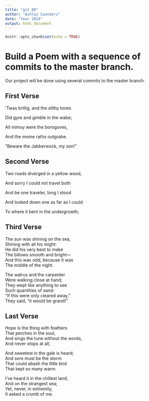 ```yaml
---
title: "git_00"
author: "Ashley Saunders"
date: "Year 2024"
output: html_document
---
```


```r
knitr::opts_chunk$set(echo = TRUE)
```
# Build a Poem with a sequence of commits to the master branch.
Our project will be done using several commits to the master branch.
<!-- Do not modify or change any text in "!--" bracketed areas such as this --- these are instructions to
you, if you change any of this the git program will notice it and compromise your git merging strategy !-->

## First Verse 
<!--Put the first five lines of a poem by Lewis Carrol in this section!-->

'Twas brillig, and the slithy toves

Did gyre and gimble in the wabe;

All mimsy were the borogoves,

And the mome raths outgrabe.

"Beware the Jabberwock, my son!"

## Second Verse
<!--Put the first five lines of a poem by Robert Frost here!-->

Two roads diverged in a yellow wood,

And sorry I could not travel both

And be one traveler, long I stood

And looked down one as far as I could

To where it bent in the undergrowth;

## Third Verse
<!--Put the first two verses of The Walrus and the Carpenter here!-->
The sun was shining on the sea,   
Shining with all his might:   
He did his very best to make   
The billows smooth and bright—   
And this was odd, because it was   
The middle of the night.   
   
The walrus and the carpenter   
Were walking close at hand;    
They wept like anything to see    
Such quantities of sand:   
“If this were only cleared away,”   
They said, “it would be grand!”   

## Last Verse
<!--Put a short poem of your choice 8-20 lines,here!-->

Hope is the thing with feathers    
That perches in the soul,    
And sings the tune without the words,    
And never stops at all,    
     
And sweetest in the gale is heard;    
And sore must be the storm     
That could abash the little bird    
That kept so many warm.      
     
I've heard it in the chillest land,    
And on the strangest sea;    
Yet, never, in extremity,    
It asked a crumb of me.    
